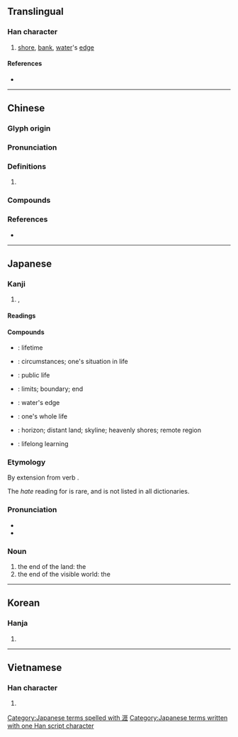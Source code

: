 {{character info/new}}
==Translingual==

===Han character===
{{Han char|rn=85|rad=水|as=08|sn=11|four=31114|canj=EMGG|ids=⿰氵厓}}

# [[shore]], [[bank]], [[water]]'s [[edge]]

====References====
* {{Han ref|kx=0627.380|dkj=17582|dj=1029.240|hdz=31643.070|uh=6DAF|ud=28079|bh=B250|bd=45648}}

----

==Chinese==
{{zh-forms}}

===Glyph origin===
{{Han etym}}

===Pronunciation===
{{zh-pron
|m=yá
|c=ngaai4,ji4
|mn=qz,tw,xm,zz:gâi/qz,xm:gâ
|w=
|mc=y
|oc=y
|cat=
}}

===Definitions===
{{zh-hanzi}}

# {{rfdef|zh}}

===Compounds===
{{zh-der|天涯咫尺|咫尺天涯|不自涯|天涯海角|地角天涯|天涯知己|天涯|天涯地角|生涯|海角天涯|無涯|橫無際涯|水涯|明日天涯|神女生涯|涯際|涯分|涯涘|津涯|浪跡天涯|涯詞|皮肉生涯|際涯|筆墨生涯|苦海無涯}}

===References===
* {{R:yue:mfccd}}

----

==Japanese==

===Kanji===
{{ja-kanji|grade=c|rs=水08}}

# {{l|en|shore}}, {{l|en|horizon}}

====Readings====
{{ja-readings
|goon=(''rare'') [[げ]] (ge)
|kanon=[[がい]] (gai)
|kun=(''rare'') [[はて]] (hate)
}}

====Compounds====
{{der-top|Compounds}}
* {{l|ja|一生涯|tr={{l|ja|いっしょうがい}}, ''{{l|ja|sc=Latn|isshōgai}}''}}: lifetime
* {{l|ja|境涯|tr={{l|ja|きょうがい}}, ''{{l|ja|sc=Latn|kyōgai}}''}}: circumstances; one's situation in life
* {{l|ja|公生涯|tr={{l|ja|こうしょうがい}}, ''{{l|ja|sc=Latn|kōshōgai}}''}}: public life
* {{l|ja|際涯|tr={{l|ja|さいがい}}, ''{{l|ja|sc=Latn|saigai}}''}}: limits; boundary; end
* {{l|ja|水涯|tr={{l|ja|すいがい}}, ''{{l|ja|sc=Latn|suigai}}''}}: water's edge
* {{l|ja|全生涯|tr={{l|ja|ぜんしょうがい}}, ''{{l|ja|sc=Latn|zenshōgai}}''}}: one's whole life
* {{l|ja|天涯|tr={{l|ja|てんがい}}, ''{{l|ja|sc=Latn|tengai}}''}}: horizon; distant land; skyline; heavenly shores; remote region
* {{l|ja|生涯学習|tr={{l|ja|しょうがいがくしゅう}}, ''{{l|ja|sc=Latn|shōgaigakushū}}''}}: lifelong learning
{{der-bottom}}

===Etymology===
By extension from verb {{m|ja|果てる|tr=hateru||to be at an end, to finish, to be done}}.

The ''hate'' reading for {{lang|ja|涯}} is rare, and is not listed in all dictionaries.

===Pronunciation===
* {{l|ja|訓読み|Kun'yomi}}
* {{IPA|lang=ja|[ha̠te̞]}}

===Noun===
{{ja-noun|はて}}

# the end of the land: the {{l|en|shore}}
# the end of the visible world: the {{l|en|horizon}}

[[Category:Japanese terms spelled with 涯]]
[[Category:Japanese terms written with one Han script character]]

----

==Korean==

===Hanja===
{{ko-hanja|hangeul=[[애]], [[의]]|eumhun=|rv=ae, ui|mr=ae, ŭi|y=ay, uy}}

# {{defn|lang=ko|sort=水08}}

----

==Vietnamese==

===Han character===
{{vi-hantu|[[rượi]], [[nhai]], [[nhười]], [[rười]], [[nhầy]]|rs=水08}}

# {{defn|lang=vi|sort=水08}}